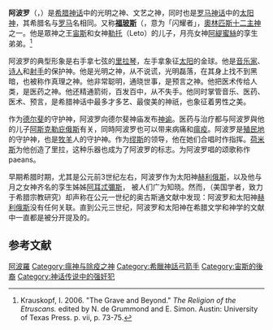 {{Otheruses|阿波罗计划|subject=希腊羅馬神話中的神祇“阿波罗”|other=美国在1960年代初至70年代初的载人登月工程}}
{{pp-semi-indef|small=yes}}
{{NoteTA
|1=zh-cn:阿尔忒弥斯; zh-hk:阿提密斯; zh-tw:阿蒂蜜絲
|2=zh-cn:赫耳墨斯; zh-hk:赫密士; zh-tw:荷米斯
}}
{{Infobox deity|type=Greek
| image = Apollo ny carlsberg glyptotek.jpg
| caption =古羅馬時代的阿波羅雕像
| god_of = 太阳之神<br /> 预言之神、知识之神
| abode =[[奥林匹斯山|奥林匹斯山]]
| symbol = [[里拉琴|里拉琴]]、[[桂冠|桂冠]]、[[皮同|皮同]]
| father = [[宙斯|宙斯]]
| mother = [[勒托|勒托]]
| siblings = [[阿緹蜜絲|阿緹蜜絲]]（孪生姊弟）
| children = [[阿斯克勒庇俄斯|阿斯克勒庇俄斯]]、[[特洛伊羅斯|特洛伊羅斯]]、[[阿瑞斯泰俄斯|阿瑞斯泰俄斯]]、[[俄耳甫斯|俄耳甫斯]]
| Roman_equivalent = 阿波罗
|affiliation=[[奥林匹斯神|奥林匹斯神]]|member_of=[[奥林匹斯十二神|奥林匹斯十二神]]|script=Απόλλων|script_name=希腊语}}
'''阿波罗'''（{{lang-el|'''Απόλλων'''}}，{{lang-la|'''Apollō'''}}）是[[希腊神话|希腊神话]]中的光明之神、文艺之神，同时也是[[罗马神话|罗马神话]]中的[[太阳神|太阳神]]，其希腊名与[[罗马|罗马]]名相同。又称'''[[福玻斯|福玻斯]]'''（{{lang-el|Φοίβος}}，意为「闪耀者」，[[奧林匹斯十二主神|奧林匹斯十二主神]]之一。他是眾神之王[[宙斯|宙斯]]和女神[[勒托|勒托]]（Leto）的儿子，月亮女神[[阿緹蜜絲|阿緹蜜絲]]的孪生弟弟。<ref>Krauskopf, I. 2006. "The Grave and Beyond." ''The Religion of the Etruscans.'' edited by N. de Grummond and E. Simon. Austin: University of Texas Press. p. vii, p. 73-75.</ref>

阿波罗的典型形象是右手拿七弦的[[里拉琴|里拉琴]]，左手拿象征[[太阳|太阳]]的金球。他是[[音乐家|音乐家]]、[[诗人|诗人]]和[[射手|射手]]的保护神。他是光明之神，从不说谎，光明磊落，在其身上找不到黑暗，也被称作真理之神。他非常聪明，通晓世事，是预言之神。他把医术传给人类，是医药之神。他还精通箭術，百发百中，从不失手。他同时掌管音乐、医药、医术、预言，是希腊神话中最多才多艺、最俊美的神祇，也象征着男性之美。

作为[[德尔斐|德尔斐]]的守护神，阿波罗向德尔斐神庙发布[[神谕|神谕]]。医药与治疗都与阿波罗與他的儿子[[阿斯克勒庇俄斯|阿斯克勒庇俄斯]]有关，同時阿波罗也可以带来病痛和[[瘟疫|瘟疫]]。阿波罗是[[殖民地|殖民地]]的守护神，也是[[牧羊|牧羊]]人的守护神。作为[[缪斯|缪斯]]的领导，他在她们合唱时作指挥。[[荷米斯|荷米斯]]为他创造了里拉，这种乐器也成为了阿波罗的标志。为阿波罗唱的颂歌称作paeans。

早期希腊时期，尤其是公元前3世纪左右，阿波罗作为太阳神[[赫利俄斯|赫利俄斯]]，以及他与月之女神齐名的孪生姊姊[[阿耳忒彌斯|阿耳忒彌斯]]， 被人们广为知晓。然而，{{tsl|en|Joseph Fontenrose|约瑟夫·福特劳斯}}（美国学者，致力于希腊宗教研究）却声称在公元一世纪的奥古斯通文献中发现：阿波罗和太阳神[[赫利俄斯|赫利俄斯]]没有任何关联。直到公元三世纪，阿波罗和太阳神在希腊文学和神学的文献中一直都是被分开提及的。

==参考文献==
{{reflist}}


{{奥林波斯神}}
{{Authority control}}
{{DEFAULTSORT:Apollo}}

[[Category:阿波羅|]]
[[Category:瘟神与除疫之神|Category:瘟神与除疫之神]]
[[Category:希臘神話弓箭手|Category:希臘神話弓箭手]]
[[Category:宙斯的後裔|Category:宙斯的後裔]]
[[Category:神话传说中的强奸犯|Category:神话传说中的强奸犯]]